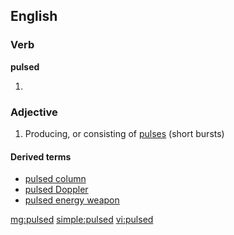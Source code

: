 ==English==

===Verb===
'''pulsed'''

# {{past of|[[pulse]]}}

===Adjective===
{{en-adj|-}}

# Producing, or consisting of [[pulse]]s (short bursts)

====Derived terms====
*[[pulsed column]]
*[[pulsed Doppler]]
*[[pulsed energy weapon]]

[[mg:pulsed]]
[[simple:pulsed]]
[[vi:pulsed]]